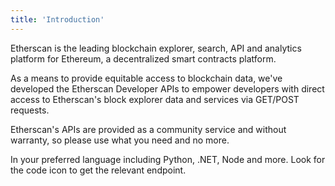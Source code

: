 ```yaml
---
title: 'Introduction'
---
```


Etherscan is the leading blockchain explorer, search, API and analytics platform for Ethereum, a decentralized smart contracts platform.

As a means to provide equitable access to blockchain data, we've developed the Etherscan Developer APIs to empower developers with direct access to Etherscan's block explorer data and services via GET/POST requests.

Etherscan's APIs are provided as a community service and without warranty, so please use what you need and no more.

<Columns cols={2}>
  <Card title="Make Your First Request" icon="code">
    In your preferred language including Python, .NET, Node and more.
  </Card>
  <Card title="Get an Endpoint from an Etherscan Page" icon="globe">
    Look for the code icon to get the relevant endpoint.
  </Card>
</Columns>